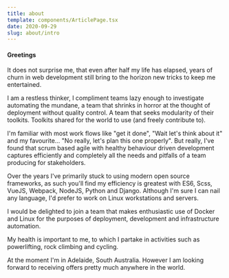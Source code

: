 ```yaml
---
title: about
template: components/ArticlePage.tsx
date: 2020-09-29
slug: about/intro
---
```


#### Greetings

It does not surprise me, that even after half my life has elapsed, years of churn in web development still bring to the horizon new tricks to keep me entertained.


I am a restless thinker, I compliment teams lazy enough to investigate automating the mundane, a team that shrinks in horror at the thought of deployment without quality control. A team that seeks modularity of their toolkits. Toolkits shared for the world to use (and freely contribute to).


I'm familiar with most work flows like "get it done", "Wait let's think about it" and my favourite... "No really, let's plan this one properly". But really, I've found that scrum based agile with healthy behaviour driven development captures efficiently and completely all the needs and pitfalls of a team producing for stakeholders.


Over the years I've primarily stuck to using modern open source frameworks, as such you'll find my efficiency is greatest with ES6, Scss, VueJS, Webpack, NodeJS, Python and Django. Although I'm sure I can nail any language, I'd prefer to work on Linux workstations and servers.


I would be delighted to join a team that makes enthusiastic use of Docker and Linux for the purposes of deployment, development and infrastructure automation.


My health is important to me, to which I partake in activities such as powerlifting, rock climbing and cycling.


At the moment I'm in Adelaide, South Australia. However I am looking forward to receiving offers pretty much anywhere in the world.
